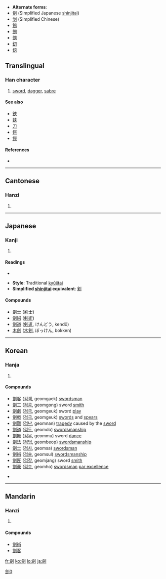 * '''Alternate forms''':
* [[剣]] (Simplified Japanese [[shinjitai]])
* [[剑]] (Simplified Chinese)
* [[剱]] <!-- shinjitai version of 劔 ? --><!--俗字-->
* [[劒]]
* [[劔]]
* [[釖]]
* [[釼]]
==Translingual==

===Han character===
{{Han char|rn=18|rad=刀|as=13|sn=15|four=8280<sub>0</sub>|canj=人人中弓 (OOLN)}}

# [[sword]], [[dagger]], [[sabre]]

====See also====
* [[鋏]]
* [[铗]]
* [[刀]]
* [[鍔]]
* [[锷]]

====References====
* {{Han ref|kx=0144.450|dkj=02228|dj=0326.040|hdz=10358.100|uh=528D|ud=21133|bh=BC43|bd=48195}}

----

==Cantonese==

===Hanzi===
{{yue-hanzi|jyut=|y=gim3}}

# {{defn|Cantonese|sort=刀13}}

----

==Japanese==

===Kanji===
{{ja-kanji|grade=|rs=刀13}}

# {{defn|Japanese}}

====Readings====
* {{ja-readings|on=[[けん]] (ken)|kun=[[つるぎ]] (tsurugi)}}

* '''Style''': Traditional [[kyūjitai]]
* '''Simplified [[shinjitai]] equivalent''': [[剣]]

====Compounds====
* [[劍士]] ([[剣士]])
* [[劍術]] ([[剣術]])
* [[劍道]] ([[剣道]], けんどう, kendō)
* [[木劍]] ([[木剣]], ぼっけん, bokken)

----

==Korean==

===Hanja===
{{ko-hanja|hangeul=[[검]]|rv=geom|mr=kŏm}}

# {{defn|Korean|sort=刀13}}

====Compounds====
* [[劍客]] ([[검객]], geomgaek)<!-- (けんかく/けんきゃく) 검사 --> [[swordsman]]
* [[劍工]] ([[검공]], geomgong)<!-- (けん--) 검장 --> sword [[smith]]
* [[劍劇]] ([[검극]], geomgeuk)<!-- (けんげき) 검술극 --> sword [[play]]
* [[劍戟]] ([[검극]], geomgeuk)<!-- (けんげき) 칼과 창, 무기 --> [[sword]]s and [[spear]]s
* [[劍難]] ([[검난]], geomnan)<!-- (けんなん) 칼로 살상당함 --> [[tragedy]] caused by the [[sword]]
* [[劍道]] ([[검도]], geomdo)<!-- (けんどう) 검술 --> [[swordsmanship]]
* [[劍舞]] ([[검무]], geommu)<!-- (けんぶ) 칼춤 --> sword [[dance]]
* [[劍法]] ([[검법]], geombeop)<!-- (けんぽう) 검술 --> [[swordsmanship]]
* [[劍士]] ([[검사]], geomsa)<!-- (けんし) 검객 --> [[swordsman]]
* [[劍術]] ([[검술]], geomsul)<!-- (けんじゅつ) 검도 --> [[swordsmanship]]
* [[劍匠]] ([[검장]], geomjang)<!-- (けん--) 검공 --> sword [[smith]]
* [[劍豪]] ([[검호]], geomho)<!-- (けんごう) 검술의 명인 --> [[swordsman]] [[par excellence]]

* {{defn|Korean|sort=刀13}}

----

==Mandarin==

===Hanzi===
{{cmn-hanzi|sim=剑|pin=[[jiàn]] ([[jian4]])|wg=chien<sup>4</sup>}}

# {{defn|Mandarin|sort=刀13}}

====Compounds====
* [[劍術]]
* [[劍客]]

[[Category:CJKV characters simplified differently in Japan and China|劍0]]

[[fr:劍]]
[[ko:劍]]
[[lo:劍]]
[[ja:劍]]